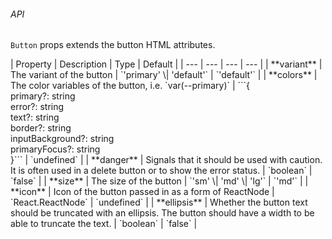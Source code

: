 ###### API

`Button` props extends the button HTML attributes.

<div style={{ width: '100%', overflow: 'auto'}}>
| Property | Description | Type | Default |
| --- | --- | --- | --- |
| **variant** | The variant of the button | `'primary' \| 'default'` | `'default'` |
| **colors** | The color variables of the button, i.e. `var(--primary)` | ```{<br>  primary?: string<br>  error?: string<br>  text?: string<br>  border?: string<br>  inputBackground?: string<br>  primaryFocus?: string<br>}``` | `undefined` |
| **danger** | Signals that it should be used with caution. It is often used in a delete button or to show the error status. | `boolean` | `false` |
| **size** | The size of the button | `'sm' \| 'md' \| 'lg'` | `'md'` |
| **icon** | Icon of the button passed in as a form of ReactNode | `React.ReactNode` | `undefined` |
| **ellipsis** | Whether the button text should be truncated with an ellipsis. The button should have a width to be able to truncate the text. | `boolean` | `false` |
</div>
